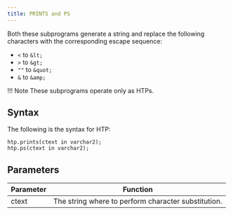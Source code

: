 ```yaml
---
title: PRINTS and PS
---
```


Both these subprograms generate a string and replace the following characters with the corresponding escape sequence:

- `<` to `&lt;`
- `>` to `&gt;`
- `""` to `&quot;`
- `&` to `&amp;`

!!! Note
    These subprograms operate only as HTPs. 
    
## Syntax

The following is the syntax for HTP:
```
htp.prints(ctext in varchar2);
htp.ps(ctext in varchar2);
```

## Parameters

| Parameter | Function |
| --------- | -------- |
| ctext | The string where to perform character substitution. |